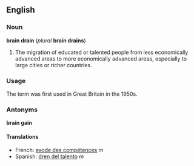 ==English==
===Noun===
'''brain drain''' (''plural'' '''brain drains''')

#The migration of educated or talented people from less economically advanced areas to more economically advanced areas, especially to large cities or richer countries.

===Usage===

The term was first used in Great Britain in the 1950s.

===Antonyms===
'''brain gain'''

====Translations====

*French: [[exode des compétences]] ''m''
*Spanish: [[dren del talento]] ''m''